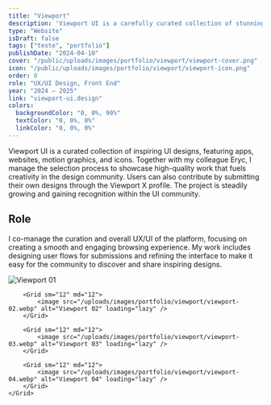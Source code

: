 ```yaml
---
title: "Viewport"
description: 'Viewport UI is a carefully curated collection of stunning UI designs, featuring apps, websites, motion graphics, and icons—all perfect sources of inspiration.'
type: "Website"
isDraft: false
tags: ["teste", "portfolio"]
publishDate: "2024-04-10"
cover: "/public/uploads/images/portfolio/viewport/viewport-cover.png"
icon: "/public/uploads/images/portfolio/viewport/viewport-icon.png"
order: 0
role: "UX/UI Design, Front End"
year: "2024 — 2025"
link: "viewport-ui.design"
colors:
  backgroundColor: "0, 0%, 90%"
  textColor: "0, 0%, 0%"
  linkColor: "0, 0%, 0%"
---
```



<div class="wrap-sm">

Viewport UI is a curated collection of inspiring UI designs, featuring apps, websites, motion graphics, and icons. Together with my colleague Eryc, I manage the selection process to showcase high-quality work that fuels creativity in the design community. Users can also contribute by submitting their own designs through the Viewport X profile. The project is steadily growing and gaining recognition within the UI community.


## Role 

I co-manage the curation and overall UX/UI of the platform, focusing on creating a smooth and engaging browsing experience. My work includes designing user flows for submissions and refining the interface to make it easy for the community to discover and share inspiring designs.


</div>


<div class="wrap-wider">
    <Grid isContainer>
        <Grid sm="12" md="12">
            <image src="/uploads/images/portfolio/viewport/viewport-01.webp" alt="Viewport 01" loading="lazy" />
        </Grid>

        <Grid sm="12" md="12">
            <image src="/uploads/images/portfolio/viewport/viewport-02.webp" alt="Viewport 02" loading="lazy" />
        </Grid>

        <Grid sm="12" md="12">
            <image src="/uploads/images/portfolio/viewport/viewport-03.webp" alt="Viewport 03" loading="lazy" />
        </Grid>

        <Grid sm="12" md="12">
            <image src="/uploads/images/portfolio/viewport/viewport-04.webp" alt="Viewport 04" loading="lazy" />
        </Grid>
    </Grid>
</div>
